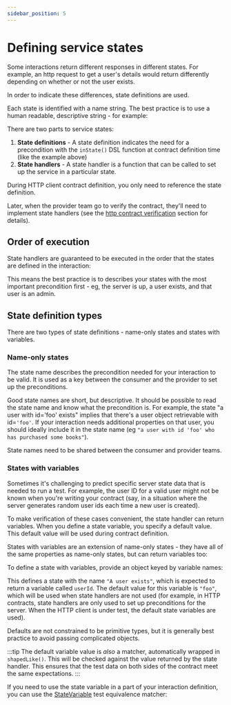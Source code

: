```yaml
---
sidebar_position: 5
---
```






# Defining service states

Some interactions return different responses in different states. For example, an http request
to get a user's details would return differently depending on whether or not the user exists.

In order to indicate these differences, state definitions are used. 

Each state is identified with a name string. The best practice is to use a human
readable, descriptive string - for example:

<Tabs groupId="language">
  <TabItem value="js" label="Typescript">
    <StatesJs />
  </TabItem>
  <TabItem value="java" label="Java">
   <StatesJava />
  </TabItem>
</Tabs>

There are two parts to service states:

1. **State definitions** - A state definition indicates the need for a precondition with the `inState()` DSL function at contract definition time (like the example above)
2. **State handlers** - A state handler is a function that can be called to set up the service in a particular state.

During HTTP client contract definition, you only need to reference the state definition. 

Later, when the provider team go to
verify the contract, they'll need to implement state handlers (see the [http
contract verification](../../verifying-contracts/http-server/) section for details).

## Order of execution

State handlers are guaranteed to be executed in the order that the states are defined in the interaction:

<Tabs groupId="language">
  <TabItem value="js" label="Typescript">
    <OrderJs />
  </TabItem>
  <TabItem value="java" label="Java">
   <OrderJava />
  </TabItem>
</Tabs>

This means the best practice is to describes your states with the most important precondition first - eg, the server is up, a user exists, and that user is an admin.


## State definition types

There are two types of state definitions - name-only states and states with
variables.

### Name-only states

The state name describes the precondition needed for your interaction to be valid. It is used as a key between the consumer and the provider to set up the preconditions.

Good state names are short, but descriptive. It should be possible to read the
state name and know what the precondition is. For example, the state "a user
with id='foo' exists" implies that there's a user object retrievable with
id=`'foo'`. If your interaction needs additional properties on that user, you
should ideally include it in the state name (eg `"a user with id 'foo' who has
purchased some books"`).

State names need to be shared between the consumer and provider teams.

### States with variables

Sometimes it's challenging to predict specific server state data that is needed to run a test. 
For example, 
the user ID for a valid user might not be known when you're writing your
contract (say, in a situation where the server generates random user ids each
time a new user is created).

To make verification of these cases convenient, the state handler can return variables.
When you define a state variable, you specify a default value. This default value will be used 
during contract definition.

States with variables are an extension of name-only states - they have
all of the same properties as name-only states, but can return variables too:

To define a state with variables, provide an object keyed by variable names:

<Tabs groupId="language">
  <TabItem value="js" label="Typescript">
   <VariableJs />
  </TabItem>
  <TabItem value="java" label="Java">
   <VariableJava />
  </TabItem>
</Tabs>

This defines a state with the name `"A user exists"`, which is expected to
return a variable called `userId`. The default value for this variable is
`"foo"`, which will be used when state handlers are not used (for example, in
HTTP contracts, state handlers are only used to set up preconditions for the
server. When the HTTP client is under test, the default state variables are
used).

Defaults are not constrained to be primitive types, but it is generally best practice to avoid passing complicated objects.

:::tip
The default variable value is _also_ a matcher, automatically wrapped in
`shapedLike()`. This will be checked against the value returned by the state
handler. This ensures that the test data on both sides of the contract meet the same expectations.
:::

If you need to use the state variable in a part of your interaction definition, 
you can use the [StateVariable](/docs/reference/matchers/convenience/StateVariable) test equivalence matcher:


<Tabs groupId="language">
  <TabItem value="js" label="Typescript">
   <AllJs />
  </TabItem>
  <TabItem value="java" label="Java">
   <AllJava />
  </TabItem>
</Tabs>
